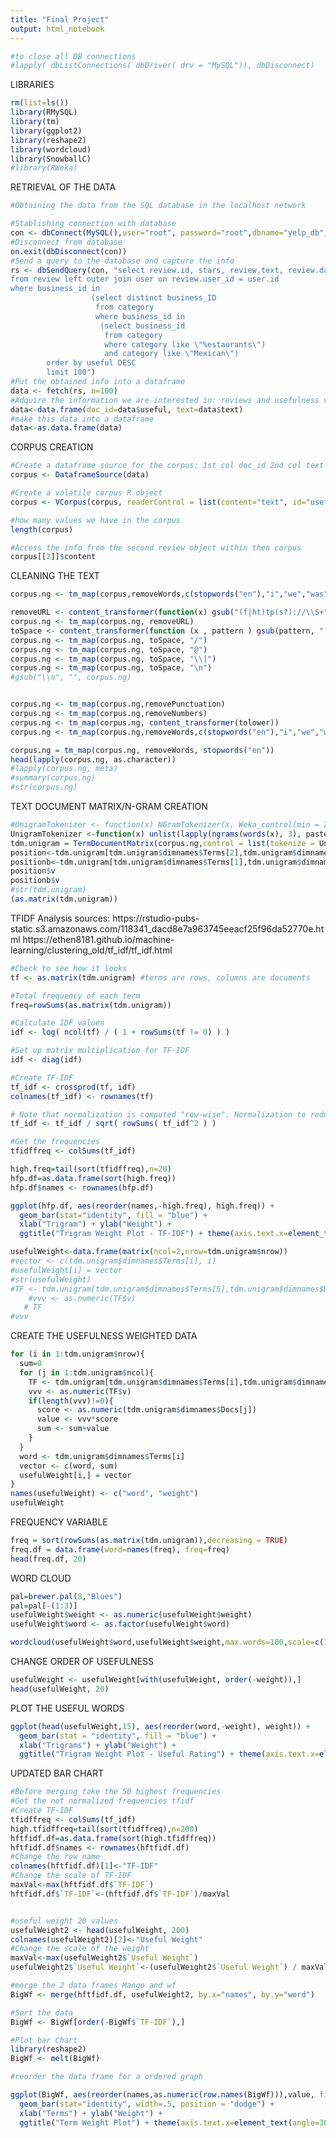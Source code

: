 ```yaml
---
title: "Final Project"
output: html_notebook
---
```



```r
#to close all DB connections
#lapply( dbListConnections( dbDriver( drv = "MySQL")), dbDisconnect)
```

LIBRARIES
```r
rm(list=ls())
library(RMySQL)
library(tm)
library(ggplot2)
library(reshape2)
library(wordcloud)
library(SnowballC)
#library(RWeka)
```


RETRIEVAL OF THE DATA
```r
#Obtaining the data from the SQL database in the localhost network

#Stablishing connection with database
con <- dbConnect(MySQL(),user="root", password="root",dbname="yelp_db", host="localhost")
#Disconnect from database
on.exit(dbDisconnect(con))
#Send a query to the database and capture the info
rs <- dbSendQuery(con, "select review.id, stars, review.text, review.date, review.useful, review.funny, review.cool, business_id, review.user_id, fans
from review left outer join user on review.user_id = user.id
where business_id in   
                  (select distinct business_ID  
                   from category  
                   where business_id in 
                   	(select business_id 
                   	 from category 
                   	 where category like \"%estaurants\")
                   	 and category like \"Mexican\") 
        order by useful DESC
        limit 100")
#Put the obtained info into a dataframe
data <- fetch(rs, n=100)
#Adquire the information we are interested in: reviews and usefulness value
data<-data.frame(doc_id=data$useful, text=data$text)
#make this data into a dataframe
data<-as.data.frame(data)
```

CORPUS CREATION
```r
#Create a dataframe source for the corpus: 1st col doc_id 2nd col text
corpus <- DataframeSource(data)

#Create a volatile corpus R object
corpus <- VCorpus(corpus, readerControl = list(content="text", id="useful"))

#how many values we have in the corpus
length(corpus)

#Access the info from the second review object within then corpus
corpus[[2]]$content
```

CLEANING THE TEXT
```r
corpus.ng <- tm_map(corpus,removeWords,c(stopwords("en"),"i","we","was"))

removeURL <- content_transformer(function(x) gsub("(f|ht)tp(s?)://\\S+", "", x, perl=T))
corpus.ng <- tm_map(corpus.ng, removeURL)
toSpace <- content_transformer(function (x , pattern ) gsub(pattern, " ", x))
corpus.ng <- tm_map(corpus.ng, toSpace, "/")
corpus.ng <- tm_map(corpus.ng, toSpace, "@")
corpus.ng <- tm_map(corpus.ng, toSpace, "\\|")
corpus.ng <- tm_map(corpus.ng, toSpace, "\n")
#gsub("\\n", "", corpus.ng)


corpus.ng <- tm_map(corpus.ng,removePunctuation)
corpus.ng <- tm_map(corpus.ng,removeNumbers)
corpus.ng <- tm_map(corpus.ng, content_transformer(tolower))
corpus.ng <- tm_map(corpus.ng,removeWords,c(stopwords("en"),"i","we","was","were", "you", "see", "how", "each", "come", "back", "pretty", "when", "who", "your", "get", "because", "just", "gave", "going", "sure", "so", "what", "my", "have", "been", "yes", "s", "its", "can", "also", "food"))

corpus.ng = tm_map(corpus.ng, removeWords, stopwords("en")) 
head(lapply(corpus.ng, as.character))
#lapply(corpus.ng, meta)
#summary(corpus.ng)
#str(corpus.ng)
```


TEXT DOCUMENT MATRIX/N-GRAM CREATION
```r
#UnigramTokenizer <- function(x) NGramTokenizer(x, Weka_control(min = 2, max = 2))
UnigramTokenizer <-function(x) unlist(lapply(ngrams(words(x), 3), paste, collapse = " "), use.names = FALSE)
tdm.unigram = TermDocumentMatrix(corpus.ng,control = list(tokenize = UnigramTokenizer))
position<-tdm.unigram[tdm.unigram$dimnames$Terms[2],tdm.unigram$dimnames$Docs[5]]
positionb<-tdm.unigram[tdm.unigram$dimnames$Terms[1],tdm.unigram$dimnames$Docs[1]]
position$v
positionb$v
#str(tdm.unigram)
(as.matrix(tdm.unigram))
```

TFIDF Analysis
sources: https://rstudio-pubs-static.s3.amazonaws.com/118341_dacd8e7a963745eeacf25f96da52770e.html
https://ethen8181.github.io/machine-learning/clustering_old/tf_idf/tf_idf.html

```r
#Check to see how it looks
tf <- as.matrix(tdm.unigram) #terms are rows, columns are documents

#Total frequency of each term
freq=rowSums(as.matrix(tdm.unigram))

#Calculate IDF values
idf <- log( ncol(tf) / ( 1 + rowSums(tf != 0) ) ) 

#Set up matrix multiplication for TF-IDF
idf <- diag(idf)

#Create TF-IDF
tf_idf <- crossprod(tf, idf)
colnames(tf_idf) <- rownames(tf)

# Note that normalization is computed "row-wise". Normalization to reduce document length bias
tf_idf <- tf_idf / sqrt( rowSums( tf_idf^2 ) )

#Get the frequencies
tfidffreq <- colSums(tf_idf)

high.freq=tail(sort(tfidffreq),n=20)
hfp.df=as.data.frame(sort(high.freq))
hfp.df$names <- rownames(hfp.df) 

ggplot(hfp.df, aes(reorder(names,-high.freq), high.freq)) +
  geom_bar(stat="identity", fill = "blue") + 
  xlab("Trigram") + ylab("Weight") +
  ggtitle("Trigram Weight Plot - TF-IDF") + theme(axis.text.x=element_text(angle=45, hjust=1))

```

```r
usefulWeight<-data.frame(matrix(ncol=2,nrow=tdm.unigram$nrow))
#vector <- c(tdm.unigram$dimnames$Terms[i], i)
#usefulWeight[i] = vector
#str(usefulWeight)
#TF <- tdm.unigram[tdm.unigram$dimnames$Terms[5],tdm.unigram$dimnames$Docs[10]]
    #vvv <- as.numeric(TF$v)
   # TF
#vvv
```


CREATE THE USEFULNESS WEIGHTED DATA
```r
for (i in 1:tdm.unigram$nrow){
  sum=0
  for (j in 1:tdm.unigram$ncol){
    TF <- tdm.unigram[tdm.unigram$dimnames$Terms[i],tdm.unigram$dimnames$Docs[j]]
    vvv <- as.numeric(TF$v)
    if(length(vvv)!=0){
      score <- as.numeric(tdm.unigram$dimnames$Docs[j])
      value <- vvv*score
      sum <- sum+value
    }
  }
  word <- tdm.unigram$dimnames$Terms[i]
  vector <- c(word, sum)
  usefulWeight[i,] = vector
}
names(usefulWeight) <- c("word", "weight")
usefulWeight

```

FREQUENCY VARIABLE
```r
freq = sort(rowSums(as.matrix(tdm.unigram)),decreasing = TRUE)
freq.df = data.frame(word=names(freq), freq=freq)
head(freq.df, 20)
```

WORD CLOUD
```r
pal=brewer.pal(8,"Blues")
pal=pal[-(1:3)]
usefulWeight$weight <- as.numeric(usefulWeight$weight)
usefulWeight$word <- as.factor(usefulWeight$word)

wordcloud(usefulWeight$word,usefulWeight$weight,max.words=100,scale=c(1,.075),random.order = F, colors=pal)
```

CHANGE ORDER OF USEFULNESS
```r
usefulWeight <- usefulWeight[with(usefulWeight, order(-weight)),]
head(usefulWeight, 20)
```

PLOT THE USEFUL WORDS
```r
ggplot(head(usefulWeight,15), aes(reorder(word,-weight), weight)) +
  geom_bar(stat = "identity", fill = "blue") +
  xlab("Trigrams") + ylab("Weight") +
  ggtitle("Trigram Weight Plot - Useful Rating") + theme(axis.text.x=element_text(angle=45, hjust=1))
```

UPDATED BAR CHART 
```r
#Before merging take the 50 highest frequencies
#Get the not normalized frequencies tfidf
#Create TF-IDF
tfidffreq <- colSums(tf_idf)
high.tfidffreq=tail(sort(tfidffreq),n=200)
hftfidf.df=as.data.frame(sort(high.tfidffreq))
hftfidf.df$names <- rownames(hftfidf.df) 
#Change the row name
colnames(hftfidf.df)[1]<-"TF-IDF"
#Change the scale of TF-IDF
maxVal<-max(hftfidf.df$`TF-IDF`)
hftfidf.df$`TF-IDF`<-(hftfidf.df$`TF-IDF`)/maxVal


#useful weight 20 values
usefulWeight2 <- head(usefulWeight, 200)
colnames(usefulWeight2)[2]<-"Useful Weight"
#Change the scale of the weight
maxVal<-max(usefulWeight2$`Useful Weight`)
usefulWeight2$`Useful Weight`<-(usefulWeight2$`Useful Weight`) / maxVal

#merge the 2 data frames Mango and wf
BigWf <- merge(hftfidf.df, usefulWeight2, by.x="names", by.y="word")

#Sort the data 
BigWf <- BigWf[order(-BigWf$`TF-IDF`),]

#Plot bar Chart
library(reshape2)
BigWf <- melt(BigWf)

#reorder the data frame for a ordered graph

ggplot(BigWf, aes(reorder(names,as.numeric(row.names(BigWf))),value, fill = variable)) +
  geom_bar(stat="identity", width=.5, position = "dodge") + 
  xlab("Terms") + ylab("Weight") +
  ggtitle("Term Weight Plot") + theme(axis.text.x=element_text(angle=30, hjust=1))

```



